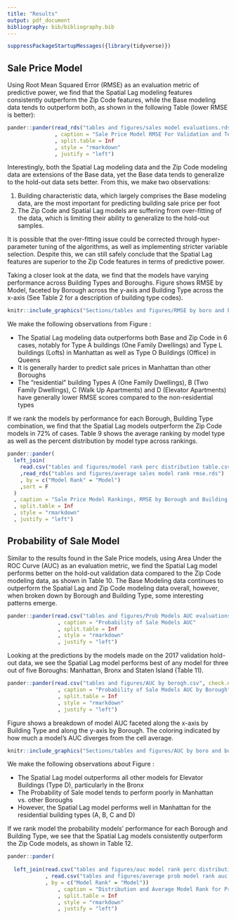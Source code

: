 ```yaml
---
title: "Results"
output: pdf_document
bibliography: bib/bibliography.bib
---
```


```r
suppressPackageStartupMessages({library(tidyverse)})
```

## Sale Price Model

Using Root Mean Squared Error (RMSE) as an evaluation metric of predictive power, we find that the Spatial Lag modeling features consistently outperform the Zip Code features, while the Base modeling data tends to outperform both, as shown in the following Table (lower RMSE is better):

```r
pander::pander(read_rds("tables and figures/sales model evaluations.rds") %>% rename("spatial lag" = radii)
               , caption = "Sale Price Model RMSE For Validation and Test Hold-out Data"
               , split.table = Inf
               , style = "rmarkdown"
               , justify = "left")
```

Interestingly, both the Spatial Lag modeling data and the Zip Code modeling data are extensions of the Base data, yet the Base data tends to generalize to the hold-out data sets better. From this, we make two observations:

1) Building characteristic data, which largely comprises the Base modeling data, are the most important for predicting building sale price per foot
2) The Zip Code and Spatial Lag models are suffering from over-fitting of the data, which is limiting their ability to generalize to the hold-out samples. 

It is possible that the over-fitting issue could be corrected through hyper-parameter tuning of the algorithms, as well as implementing stricter variable selection. Despite this, we can still safely conclude that the Spatial Lag features are superior to the Zip Code features in terms of predictive power. 

Taking a closer look at the data, we find that the models have varying performance across Building Types and Boroughs. Figure \ref{fig:RMSE by boro and build type} shows RMSE by Model, faceted by Borough across the y-axis and Building Type across the x-axis (See Table 2 for a description of building type codes). 


```r
knitr::include_graphics("Sections/tables and figures/RMSE by boro and build type.jpeg")
```


We make the following observations from Figure \ref{fig:RMSE by boro and build type}:

- The Spatial Lag modeling data outperforms both Base and Zip Code in 6 cases, notably for Type A buildings (One Family Dwellings) and Type L buildings (Lofts) in Manhattan as well as Type O Buildings (Office) in Queens
- It is generally harder to predict sale prices in Manhattan than other Boroughs
- The "residential" building Types A (One Family Dwellings), B (Two Family Dwellings), C (Walk Up Apartments) and D (Elevator Apartments) have generally lower RMSE scores compared to the non-residential types

If we rank the models by performance for each Borough, Building Type combination, we find that the Spatial Lag models outperform the Zip Code models in 72% of cases. Table 9 shows the average ranking by model type as well as the percent distribution by model type across rankings.

```r

pander::pander(
  left_join(
    read.csv("tables and figures/model rank perc distribution table.csv", check.names = FALSE)
    ,read_rds("tables and figures/average sales model rank rmse.rds")
    , by = c("Model Rank" = "Model")
    ,sort = F
  )
  , caption = "Sale Price Model Rankings, RMSE by Borough and Building Type"
  , split.table = Inf
  , style = "rmarkdown"
  , justify = "left")
```



## Probability of Sale Model

Similar to the results found in the Sale Price models, using Area Under the ROC Curve (AUC) as an evaluation metric, we find the Spatial Lag model performs better on the hold-out validation data compared to the Zip Code modeling data, as shown in Table 10. The Base Modeling data continues to outperform the Spatial Lag and Zip Code modeling data overall, however, when broken down by Borough and Building Type, some interesting patterns emerge. 

```r
pander::pander(read.csv("tables and figures/Prob Models AUC evaluations.csv", check.names = FALSE)
                , caption = "Probability of Sale Models AUC"
                , split.table = Inf
                , style = "rmarkdown"
                , justify = "left")

```


Looking at the predictions by the models made on the 2017 validation hold-out data, we see the Spatial Lag model performs best of any model for three out of five Boroughs: Manhattan, Bronx and Staten Island (Table 11).

```r
pander::pander(read.csv("tables and figures/AUC by borogh.csv", check.names = FALSE)
                , caption = "Probability of Sale Models AUC by Borough"
                , split.table = Inf
                , style = "rmarkdown"
                , justify = "left")
```

Figure \ref{fig:AUC by boro and build type} shows a breakdown of model AUC faceted along the x-axis by Building Type and along the y-axis by Borough. The coloring indicated by how much a model's AUC diverges from the cell average. 


```r
knitr::include_graphics("Sections/tables and figures/AUC by boro and build type.jpeg")
```

We make the following observations about Figure \ref{fig:AUC by boro and build type}:

- The Spatial Lag model outperforms all other models for Elevator Buildings (Type D), particularly in the Bronx
- The Probability of Sale model tends to perform poorly in Manhattan vs. other Boroughs
- However, the Spatial Lag model performs well in Manhattan for the residential building types (A, B, C and D)

If we rank model the probability models' performance for each Borough and Building Type, we see that the Spatial Lag models consistently outperform the Zip Code models, as shown in Table 12.

```r
pander::pander(
  
  left_join(read.csv("tables and figures/auc model rank perc distribution table.csv", check.names = FALSE)
            , read.csv("tables and figures/average prob model rank auc.csv", check.names = FALSE)
            , by = c("Model Rank" = "Model"))
                , caption = "Distribution and Average Model Rank for Probability of Sale by AUC across Borough and Building Types"
                , split.table = Inf
                , style = "rmarkdown"
                , justify = "left")

```





